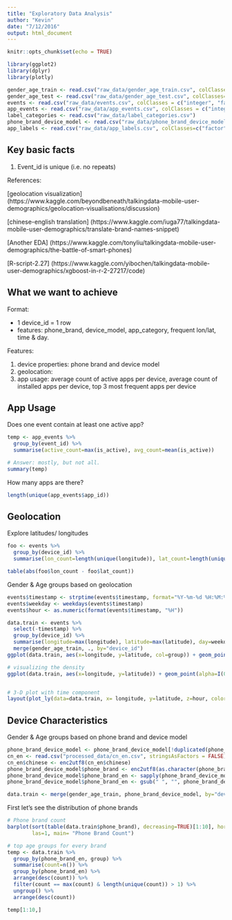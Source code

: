 ```yaml
---
title: "Exploratory Data Analysis"
author: "Kevin"
date: "7/12/2016"
output: html_document
---
```


```r
knitr::opts_chunk$set(echo = TRUE)

library(ggplot2)
library(dplyr)
library(plotly)

gender_age_train <- read.csv("raw_data/gender_age_train.csv", colClasses = c("factor", "factor", "integer", "factor"))
gender_age_test <- read.csv("raw_data/gender_age_test.csv", colClasses="factor")
events <- read.csv("raw_data/events.csv", colClasses = c("integer", "factor", "factor", "numeric", "numeric"))
app_events <- read.csv("raw_data/app_events.csv", colClasses = c("integer", "factor", "integer", "integer"))
label_categories <- read.csv("raw_data/label_categories.csv")
phone_brand_device_model <- read.csv("raw_data/phone_brand_device_model.csv", colClasses=c(rep("factor", 3)))
app_labels <- read.csv("raw_data/app_labels.csv", colClasses=c("factor", "integer"))

```

## Key basic facts

1. Event_id is unique (i.e. no repeats)


References:

[geolocation visualization] (https://www.kaggle.com/beyondbeneath/talkingdata-mobile-user-demographics/geolocation-visualisations/discussion)

[chinese-english translation] (https://www.kaggle.com/iuga77/talkingdata-mobile-user-demographics/translate-brand-names-snippet)

[Another EDA] (https://www.kaggle.com/tonyliu/talkingdata-mobile-user-demographics/the-battle-of-smart-phones)

[R-script-2.27] (https://www.kaggle.com/yibochen/talkingdata-mobile-user-demographics/xgboost-in-r-2-27217/code)

## What we want to achieve

Format:

* 1 device_id = 1 row
* features: phone_brand, device_model, app_category, frequent lon/lat, time & day.

Features:

1. device properties: phone brand and device model
2. geolocation:
3. app usage: average count of active apps per device, average count of installed apps per device, top 3 most frequent apps per device

## App Usage

Does one event contain at least one active app?

```r
temp <- app_events %>%
  group_by(event_id) %>%
  summarise(active_count=max(is_active), avg_count=mean(is_active))

# Answer: mostly, but not all.
summary(temp)
```


How many apps are there?

```r
length(unique(app_events$app_id))

```

## Geolocation


Explore latitudes/ longitudes

```r
foo <- events %>%
  group_by(device_id) %>%
  summarise(lon_count=length(unique(longitude)), lat_count=length(unique(latitude)))

table(abs(foo$lon_count - foo$lat_count))
```


Gender & Age groups based on geolocation

```r
events$timestamp <- strptime(events$timestamp, format="%Y-%m-%d %H:%M:%S")
events$weekday <- weekdays(events$timestamp)
events$hour <- as.numeric(format(events$timestamp, "%H"))

data.train <- events %>%
  select(-timestamp) %>%
  group_by(device_id) %>%
  summarise(longitude=max(longitude), latitude=max(latitude), day=weekday[which.max(table(weekday))], hour=hour[which.max(table(hour))]) %>%
  merge(gender_age_train, ., by="device_id")
ggplot(data.train, aes(x=longitude, y=latitude, col=group)) + geom_point(alpha=I(0.4))

# visualizing the density
ggplot(data.train, aes(x=longitude, y=latitude)) + geom_point(alpha=I(0.1))


# 3-D plot with time component
layout(plot_ly(data=data.train, x= longitude, y=latitude, z=hour, color=group, type='scatter3d', mode='markers'))
```



## Device Characteristics

Gender & Age groups based on phone brand and device model

```r
phone_brand_device_model <- phone_brand_device_model[!duplicated(phone_brand_device_model$device_id),]
cn_en <- read.csv("processed_data/cn_en.csv", stringsAsFactors = FALSE)
cn_en$chinese <- enc2utf8(cn_en$chinese)
phone_brand_device_model$phone_brand <- enc2utf8(as.character(phone_brand_device_model$phone_brand))
phone_brand_device_model$phone_brand_en <- sapply(phone_brand_device_model$phone_brand, function(x){ifelse(any(grepl(x, cn_en$chinese, fixed=TRUE)),tolower(cn_en[grep(x, cn_en$chinese, fixed = TRUE), "english"]), x)})
phone_brand_device_model$phone_brand_en <- gsub(" ", "", phone_brand_device_model$phone_brand_en)

data.train <- merge(gender_age_train, phone_brand_device_model, by="device_id", all.x=TRUE)
```

First let's see the distribution of phone brands
```r

# Phone brand count
barplot(sort(table(data.train$phone_brand), decreasing=TRUE)[1:10], horiz=TRUE,
        las=1, main= "Phone Brand Count")

# top age groups for every brand
temp <- data.train %>%
  group_by(phone_brand_en, group) %>%
  summarise(count=n()) %>%
  group_by(phone_brand_en) %>%
  arrange(desc(count)) %>%
  filter(count == max(count) & length(unique(count)) > 1) %>%
  ungroup() %>%
  arrange(desc(count))

temp[1:10,]
```
